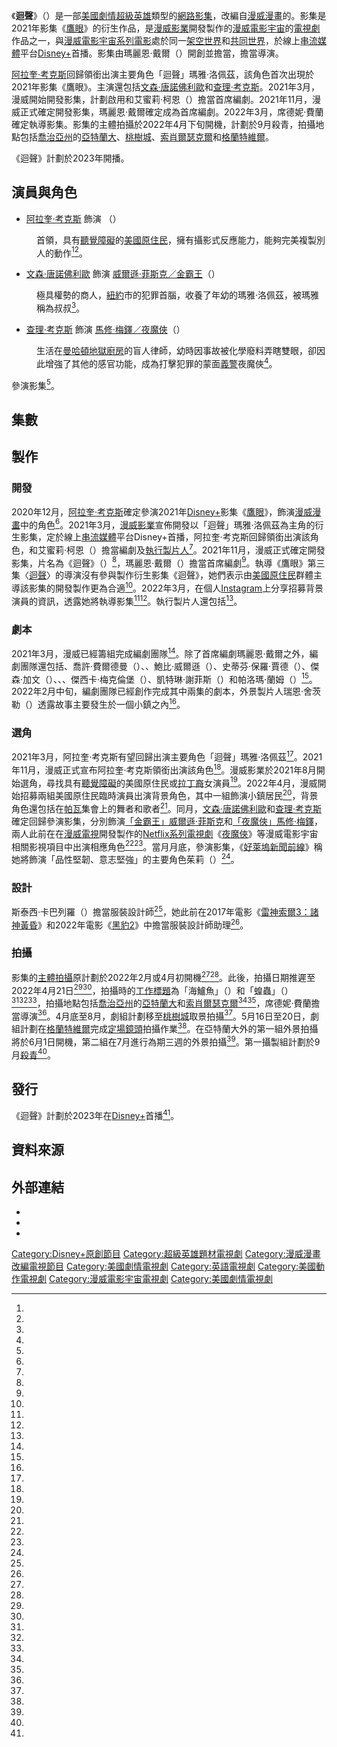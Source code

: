 {{Future TV show}}
{{NoteAT
|G1=美國漫畫
|G2=Movie
|G3=Show
|G4=TV
}}
{{Infobox television
| show_name            = 迴聲
| original_name        = {{lang|en|''Echo''}}
| image                = Echo logo.png
| image_size           = 220px
| caption              = 官方標誌（LOGO）
| bgcolour             = #E7AE8A
| colour text          = #000000
| genre                = {{Plainlist|
* [[動作片|動作]]
* [[劇情片|劇情]]
* [[超級英雄|超級英雄]]
}}
| creator              = 瑪麗恩·戴爾（{{lang|en|Marion Dayre}}）
| based_on             = {{Based on|{{le|迴聲 (漫威漫畫)|Echo (Marvel Comics)|迴聲}}|{{le|大衛·W·麥克|David W. Mack|大衛·麥克}}<br />{{le|喬·克薩達|Joe Quesada}}}}
| developer            = 
| writer               = 
| director             = 
| starring             = {{Plainlist|
* [[阿拉奎·考克斯|阿拉奎·考克斯]]
* [[文森·唐諾佛利歐|文森·唐諾佛利歐]]
* [[查理·考克斯|查理·考克斯]]
}}
| theme_music_composer = 
| opentheme            = 
| endtheme             = 
| composer             = 
| budget               = 
| country              = {{US}}
| language             = 英語
| num_seasons          = <!--- Do not add a value until episodes have aired --->
| num_episodes         = <!--- Do not add a value until episodes have aired --->
| list_episodes        = <!--- #集數 --->
| executive_producer   = {{Plainlist|
* [[凱文·費吉|凱文·費吉]]
* {{le|路易斯·德·埃斯波西托|Louis D'Esposito}}
* {{le|維多莉亞·阿隆索|Victoria Alonso}}<!--
* {{le|伊坦·柯恩|Etan Cohen}}
* 艾蜜莉·柯恩（{{lang|en|Emily Cohen}}）-->
* 瑪麗恩·戴爾
* {{le|布拉德·溫德博姆|Brad Winderbaum}}
}}
| producer             = 
| editor               = 
| location             = [[喬治亞州|喬治亞州]]{{le|亞特蘭大都會區|Atlanta metropolitan area}}
| cinematography       = 
| camera               = 
| runtime              = 
| company              = [[漫威影業|漫威影業]]
| distributor          = {{le|迪士尼平台發行|Disney Platform Distribution}}
| channel              = [[Disney+|Disney+]]
| picture_format       = 
| audio_format         = 
| released             = <!-- {{Start date|||}} -->
| last_aired           = <!-- {{End date|present}} -->
| preceded_by          = 
| followed_by          = 
| related              = {{Plainlist|
* 《[[鷹眼_(電視劇)|鷹眼]]》
* [[漫威電影宇宙電視劇|漫威電影宇宙電視劇]]
* [[漫威電影宇宙系列電影|漫威電影宇宙系列電影]]
}}
| website              = 
| website_title        = 
| production_website   = 
}}

《'''迴聲'''》（{{lang-en|''Echo''}}）是一部[[美國|美國]][[劇情片|劇情]][[超級英雄|超級英雄]]類型的[[網路影集|網路影集]]，改編自[[漫威漫畫|漫威漫畫]]的{{le|迴聲 (漫威漫畫)|Echo (Marvel Comics)|同名角色}}。影集是2021年影集《[[鷹眼_(電視劇)|鷹眼]]》的衍生作品，是[[漫威影業|漫威影業]]開發製作的[[漫威電影宇宙|漫威電影宇宙]]的[[漫威电影宇宙电视剧#漫威影業|電視劇]]作品之一，與[[漫威電影宇宙系列電影|漫威電影宇宙系列電影]]處於同一[[架空世界|架空世界]]和[[共同世界|共同世界]]，於線上[[串流媒體|串流媒體]]平台[[Disney+|Disney+]]首播。影集由瑪麗恩·戴爾（{{lang|en|Marion Dayre}}）開創並擔當{{le|首席編劇|Head writer}}，{{le|席德妮·費蘭|Sydney Freeland}}擔當導演。

[[阿拉奎·考克斯|阿拉奎·考克斯]]回歸領銜出演主要角色「迴聲」瑪雅·洛佩茲，該角色首次出現於2021年影集《鷹眼》。主演還包括[[文森·唐諾佛利歐|文森·唐諾佛利歐]]和[[查理·考克斯|查理·考克斯]]。2021年3月，漫威開始開發影集，計劃啟用{{le|伊坦·柯恩|Etan Cohen}}和艾蜜莉·柯恩（{{lang|en|Emily Cohen}}）擔當首席編劇。2021年11月，漫威正式確定開發影集，瑪麗恩·戴爾確定成為首席編劇。2022年3月，席德妮·費蘭確定執導影集。影集的主體拍攝於2022年4月下旬開機，計劃於9月殺青，拍攝地點包括[[喬治亞州|喬治亞州]]{{le|亞特蘭大都會區|Atlanta metropolitan area}}的[[亞特蘭大|亞特蘭大]]、[[桃樹城_(喬治亞州)|桃樹城]]、[[索肖爾瑟克爾_(喬治亞州)|索肖爾瑟克爾]]和[[格蘭特維爾_(喬治亞州)|格蘭特維爾]]。

《迴聲》計劃於2023年開播。<!--屬於漫威電影宇宙[[漫威電影宇宙：第五階段|第五階段]]。-->

== 演員與角色 ==
* [[阿拉奎·考克斯|阿拉奎·考克斯]] 飾演 {{le|迴聲 (漫威漫畫)|Echo (Marvel Comics)|瑪雅·洛佩茲／迴聲}}（{{lang|en|Maya Lopez / Echo}}）
: {{le|運動服黑幫|Tracksuit Mafia}}首領，具有[[聽覺障礙|聽覺障礙]]的[[美國原住民|美國原住民]]，擁有攝影式反應能力，能夠完美複製別人的動作<ref name="EchoSeries" /><ref name="Disney+DayDeadline" />。

* [[文森·唐諾佛利歐|文森·唐諾佛利歐]] 飾演 [[金霸王_(漫威漫畫)|威爾遜·菲斯克／金霸王]]（{{lang|en|Wilson Fisk / Kingpin}}）
: 極具權勢的商人，[[紐約|紐約]]市的犯罪首腦，收養了年幼的瑪雅·洛佩茲，被瑪雅稱為叔叔<ref name="CaballeroDOnofrioCox" />。

* [[查理·考克斯|查理·考克斯]] 飾演 [[夜魔俠|馬修·梅鐸／夜魔俠]]（{{lang|en|Matt Murdock / Daredevil}}）
: 生活在[[曼哈頓|曼哈頓]][[地獄廚房_(曼哈頓)|地獄廚房]]的盲人律師，幼時因事故被化學廢料弄瞎雙眼，卻因此增強了其他的感官功能，成為打擊犯罪的蒙面[[義警_(民間治安組織)|義警]]夜魔俠<ref name="CaballeroDOnofrioCox" />。

{{le|黛芙芮·雅各|Devery Jacobs}}參演影集<ref name="Jacobs" />。

== 集數 ==
{{Episode table |background=#E7AE8A |total_width= |overall= |title= |aux1= |aux1T=譯名 |director= |writer= |airdate= |released=y |episodes=
{{Episode list
| EpisodeNumber   = 1
| AltTitle        = 
| Aux1            = 
| DirectedBy      = {{le|席德妮·費蘭|Sydney Freeland}}<ref name="Freeland" />
| WrittenBy       = 
| OriginalAirDate = {{Start date|2023||}}<ref name="Caballero2023Release" />
| ShortSummary    = 
| LineColor       = E7AE8A
}}
}}

== 製作 ==
=== 開發 ===
2020年12月，[[阿拉奎·考克斯|阿拉奎·考克斯]]確定參演2021年[[Disney+|Disney+]]影集《[[鷹眼_(電視劇)|鷹眼]]》，飾演[[漫威漫畫|漫威漫畫]]中的角色{{le|迴聲 (漫威漫畫)|Echo (Marvel Comics)|「迴聲」瑪雅·洛佩茲}}<ref name="CoxHawkeyeCast" />。2021年3月，[[漫威影業|漫威影業]]宣佈開發以「迴聲」瑪雅·洛佩茲為主角的衍生影集，定於線上[[串流媒體|串流媒體]]平台Disney+首播，阿拉奎·考克斯回歸領銜出演該角色，{{le|伊坦·柯恩|Etan Cohen}}和艾蜜莉·柯恩（{{lang|en|Emily Cohen}}）擔當編劇及[[執行製片人|執行製片人]]<ref name="EchoSeries" />。2021年11月，漫威正式確定開發影集，片名為《迴聲》（{{lang|en|''Echo''}}）<ref name="Disney+DayDeadline" />，瑪麗恩·戴爾（{{lang|en|Marion Dayre}}）擔當首席編劇<ref name="Dayre" />。執導《鷹眼》第三集〈[[迴聲_(鷹眼)|迴聲]]〉的導演{{le|伯特＆伯蒂|Bert & Bertie}}沒有參與製作衍生影集《迴聲》，她們表示由[[美國原住民|美國原住民]]群體主導該影集的開發製作更為合適<ref name="BertBertieInvolvement" />。2022年3月，{{le|席德妮·費蘭|Sydney Freeland}}在個人[[Instagram|Instagram]]上分享招募背景演員的資訊，透露她將執導影集<ref name="Freeland" /><ref name="CaballeroResume" />。執行製片人還包括{{le|布拉德·溫德博姆|Brad Winderbaum}}<ref name="MoonKnightProductionBrief" />{{rp|22}}。

=== 劇本 ===
2021年3月，漫威已經籌組完成編劇團隊<ref name="EchoSeries" />。除了首席編劇瑪麗恩·戴爾之外，編劇團隊還包括{{le|肖珊娜·斯特恩|Shoshannah Stern}}、喬許·費爾德曼（{{lang|en|Josh Feldman}}）、{{le|麗貝卡·羅恩霍|Rebecca Roanhorse}}、鮑比·威爾遜（{{lang|en|Bobby Wilson}}）、史蒂芬·保羅·賈德（{{lang|en|Steven Paul Judd}}）、傑森·加文（{{lang|en|Jason Gavin}}）、{{le|肯·克里斯登森|Ken Kristensen}}、{{le|達拉·瑞絲尼克|Dara Resnik}}、傑西卡·梅克倫堡（{{lang|en|Jessica Mecklenburg}}）、凱特琳·謝菲斯（{{lang|en|Kaitlyn Jeffers}}）和帕洛瑪·蘭姆（{{lang|en|Paloma Lamb}}）<ref name="SeriesWriters" />。2022年2月中旬，編劇團隊已經創作完成其中兩集的劇本，外景製片人瑞恩·舍茨勒（{{lang|en|Ryan Schaetzle}}）透露故事主要發生於一個小鎮之內<ref name="GrantvilleFilming" />。

=== 選角 ===
2021年3月，阿拉奎·考克斯有望回歸出演主要角色「迴聲」瑪雅·洛佩茲<ref name="EchoSeries" />。2021年11月，漫威正式宣布阿拉奎·考克斯領銜出演該角色<ref name="Disney+DayDeadline" />。漫威影業於2021年8月開始選角，尋找具有[[聽覺障礙|聽覺障礙]]的美國原住民或[[拉丁裔|拉丁裔]]女演員<ref name="CastingFilmingStart" />。2022年4月，漫威開始招募兩組美國原住民臨時演員出演背景角色，其中一組飾演小鎮居民<ref name="FilmingCastingApr2022" />，背景角色還包括在[[帕瓦|帕瓦]]集會上的舞者和歌者<ref name="PowwowFilmingCasting" />。同月，[[文森·唐諾佛利歐|文森·唐諾佛利歐]]和[[查理·考克斯|查理·考克斯]]確定回歸參演影集，分別飾演[[金霸王_(漫威漫畫)|「金霸王」威爾遜·菲斯克]]和[[夜魔俠|「夜魔俠」馬修·梅鐸]]，兩人此前在在[[漫威電視|漫威電視]]開發製作的[[漫威Netflix系列電視劇|Netflix系列電視劇]]《[[夜魔俠_(電視劇)|夜魔俠]]》等漫威電影宇宙相關影視項目中出演相應角色<ref name="CaballeroDOnofrioCox" /><ref name="Caballero2023Release" />。當月月底，{{le|黛芙芮·雅各|Devery Jacobs}}參演影集，《[[好萊塢新聞前線|好萊塢新聞前線]]》稱她將飾演「品性堅韌、意志堅強」的主要角色茱莉（{{lang|en|Julie}}）<ref name="Jacobs" />。

=== 設計 ===
斯泰西·卡巴列羅（{{lang|en|Stacy Caballero}}）擔當服裝設計師<ref name="CaballeroDOnofrioCox" />，她此前在2017年電影《[[雷神索爾3：諸神黃昏|雷神索爾3：諸神黃昏]]》和2022年電影《[[黑豹2|黑豹2]]》中擔當服裝設計師助理<ref name="CaballeroResume" />。

=== 拍攝 ===
影集的[[主體拍攝|主體拍攝]]原計劃於2022年2月或4月初開機<ref name="CastingFilmingStart" /><ref name="AJCFilmingStart" />。此後，拍攝日期推遲至2022年4月21日<ref name="ProductionWeeklyNov2021" /><ref name="FilmingStart" />，拍攝時的[[暫定名稱|工作標題]]為「海鱸魚」（{{lang|en|''Whole Branzino''}}）和「蝗蟲」（{{lang|en|''Grasshopper''}}）<ref name="WorkingTitle" /><ref name="WorkingTitle2" /><ref name="AJCFilmingStart" />，拍攝地點包括[[喬治亞州|喬治亞州]]{{le|亞特蘭大都會區|Atlanta metropolitan area}}的[[亞特蘭大|亞特蘭大]]和[[索肖爾瑟克爾_(喬治亞州)|索肖爾瑟克爾]]<ref name="AJCFilmingStart" /><ref name="SocialCircleFilming" />，席德妮·費蘭擔當導演<ref name="Freeland" />。4月底至8月，劇組計劃移至[[桃樹城_(喬治亞州)|桃樹城]]取景拍攝<ref name="FilmingStart" />。5月16日至20日，劇組計劃在[[格蘭特維爾_(喬治亞州)|格蘭特維爾]]完成[[定場鏡頭|定場鏡頭]]拍攝作業<ref name="GrantvilleFilming" />。在亞特蘭大外的第一組外景拍攝將於6月1日開機，第二組在7月進行為期三週的外景拍攝<ref name="FilmingCastingApr2022" />。第一攝製組計劃於9月[[殺青|殺青]]<ref name="FilmingCastingApr2022" />。

== 發行 ==
《迴聲》計劃於2023年在[[Disney+|Disney+]]首播<ref name="Caballero2023Release" />。

== 資料來源 ==
{{reflist|30em|refs=

<!-- DEVELOPMENT -->

<ref name="CoxHawkeyeCast">{{Cite web |last=Otterson |first=Joe |date=2020-12-03 |title='Hawkeye' Series at Disney Plus Adds Six to Cast, Including Vera Farmiga and Tony Dalton (Exclusive) |url=https://variety.com/2020/tv/news/hawkeye-disney-plus-florence-pugh-vera-farmiga-cast-1234845371/ |url-status=live |archive-url=https://web.archive.org/web/20201203211345/https://variety.com/2020/tv/news/hawkeye-disney-plus-florence-pugh-vera-farmiga-cast-1234845371/ |archive-date=2020-12-03 |access-date=2020-12-03 |website=[[Variety_(magazine)|Variety]]|language=en-US}}</ref>

<ref name="EchoSeries">{{Cite web |last=Moreau |first=Jordan |date=2021-03-22 |title='Hawkeye' Spinoff Series About Echo in Early Development for Disney Plus (Exclusive) |url=https://variety.com/2021/tv/news/hawkeye-disney-plus-echo-spinoff-1234934667/ |dead-url=no |archive-url=https://web.archive.org/web/20210322183405/https://variety.com/2021/tv/news/hawkeye-disney-plus-echo-spinoff-1234934667/ |archive-date=2021-03-22 |access-date=2021-03-22 |website=[[Variety_(magazine)|Variety]]|language=en-US}}</ref>

<ref name="Disney+DayDeadline">{{Cite web |last=Hipes |first=Patrick |date=2021-11-12 |title=Disney+ Day: All The Streamer's Film & TV News From Premiere Dates To Series Orders |url=https://deadline.com/2021/11/disney-plus-day-news-release-dates-marvel-star-wars-pixar-movies-series-1234872661/ |url-status=live |archive-url=https://web.archive.org/web/20211112182942/https://deadline.com/2021/11/disney-plus-day-news-release-dates-marvel-star-wars-pixar-movies-series-1234872661/ |archive-date=2021-11-12 |access-date=2021-11-12 |website=[[Deadline_Hollywood|Deadline Hollywood]]|language=en-US}}</ref>

<ref name="Dayre">{{Cite web |last=Davids |first=Brian |date=2021-11-19 |title='Hawkeye' EP Trinh Tran on Casting Hailee Steinfeld and the Influence of 'Better Call Saul' |url=https://www.hollywoodreporter.com/tv/tv-features/hawkeye-movie-tv-show-marvel-disney-1235050780 |url-status=live |archive-url=https://web.archive.org/web/20211119235127/https://www.hollywoodreporter.com/tv/tv-features/hawkeye-movie-tv-show-marvel-disney-1235050780/ |archive-date=2021-11-19 |access-date=2021-11-20 |website=[[The_Hollywood_Reporter|The Hollywood Reporter]]|language=en-US}}</ref>

<ref name="BertBertieInvolvement">{{Cite web |last=Davids |first=Brian |date=2021-12-13 |title='Hawkeye' Directors Bert and Bertie on Episode 4's Reveal and 'Echo' Series Involvement |url=https://www.hollywoodreporter.com/tv/tv-features/hawkeye-episode-4-echo-pilot-1235061929/ |url-status=live |archive-url=https://web.archive.org/web/20211215223610/https://www.hollywoodreporter.com/tv/tv-features/hawkeye-episode-4-echo-pilot-1235061929/ |archive-date=2021-12-15 |access-date=2021-12-18 |website=[[The_Hollywood_Reporter|The Hollywood Reporter]]|language=en-US}}</ref>

<ref name="Freeland">{{Cite web |last=Barnhardt |first=Adam |date=2022-03-19 |title=Marvel's Echo Adds Reservation Dogs Director |url=https://comicbook.com/marvel/news/echo-disney-plus-series-sydney-freeland/ |url-status=live |archive-url=https://web.archive.org/web/20220320144427/https://comicbook.com/marvel/news/echo-disney-plus-series-sydney-freeland/ |archive-date=2022-03-20 |access-date=2022-03-20 |website=ComicBook.com|language=en-US}}</ref>

<ref name="MoonKnightProductionBrief">{{Cite web |date=2022-03-16 |title=Moon Knight Production Brief |url=https://lumiere-a.akamaihd.net/v1/documents/moon_knight_production_brief_rev_3-16-22_5ee41a2d.pdf |url-status=live |archive-url=http://web.archive.org/web/20220325201532/https://lumiere-a.akamaihd.net/v1/documents/moon_knight_production_brief_rev_3-16-22_5ee41a2d.pdf |archive-date=2022-03-27 |access-date=2022-03-27 |publisher=Disney Media and Entertainment Distribution|language=en-US}}</ref>

<!-- WRITING -->

<ref name="SeriesWriters">{{Cite instagram |last=Dayre |first=Marion |user=mariondayre |postid=CWOmtgwPkkR |date=2021-11-13 |title=I can finally officially tell you what we've been working on for months! Head Writer, (Marvel's equivalent to Showrunner) babay! You're not gonna wanna miss this!! @shoshannah7 @itsjoshfeldman @rebeccaroanhorse @bobbydues @stevenpauljudd @jason.gavin @kenkristensen @dararesnik @jessmeck @_kaitlynjeffers @lamb_chopzz |access-date=2022-01-12}} – via {{Cite web |last=Miller |first=Nathan |date=2021-11-14 |title=Marion Dayre Reveals 'Echo' Writers' Room |url=https://www.murphysmultiverse.com/marion-dayre-reveals-echo-writers-room/ |url-status=live |archive-url=https://web.archive.org/web/20211115211551/https://www.murphysmultiverse.com/marion-dayre-reveals-echo-writers-room/ |archive-date=2021-11-15 |access-date=2022-01-12 |website=Murphy's Multiverse|language=en-US}}</ref>

<!-- DESIGN -->

<ref name="CaballeroResume">{{Cite web |title=Stacy Cabellero Resume |url=https://www.stacycaballerodesign.com/_files/ugd/c3d2a8_d4f5936f7b7e4401a904eb4f47e204b7.pdf |url-status=live |archive-url=https://web.archive.org/web/20220405153128/https://www.stacycaballerodesign.com/_files/ugd/c3d2a8_d4f5936f7b7e4401a904eb4f47e204b7.pdf |archive-date=2022-04-05 |access-date=2022-04-05 |website=stacycaballerodesign.com|language=en-US}}</ref>

<!-- CASTING -->

<ref name="CastingFilmingStart">{{Cite web |last=Flook |first=Ryan |date=2021-08-14 |title=Hawkeye: Alaqua Cox Shares Casting Search Info for Echo Spinoff Series |url=https://bleedingcool.com/tv/hawkeye-alaqua-cox-shares-casting-search-info-for-echo-spinoff-series/ |url-status=live |archive-url=https://web.archive.org/web/20210814152251/https://bleedingcool.com/tv/hawkeye-alaqua-cox-shares-casting-search-info-for-echo-spinoff-series/ |archive-date=2021-08-14 |access-date=2021-08-14 |website=Bleeding Cool|language=en-US}}</ref>

<ref name="CaballeroDOnofrioCox">{{Cite web |last=Arvedon |first=Jon |date=2022-04-05 |title=Marvel Leak Spoils Daredevil and Kingpin's Next MCU Appearance |url=https://www.cbr.com/marvel-daredevil-kingpin-mcu-appearance-spoiled-echo/ |url-status=live |archive-url=https://web.archive.org/web/20220405160645/https://www.cbr.com/marvel-daredevil-kingpin-mcu-appearance-spoiled-echo/ |archive-date=2022-04-05 |access-date=2022-04-05 |website=Comic Book Resources|language=en-US}}</ref>

<ref name="FilmingCastingApr2022">{{Cite web |last=Steves |first=Ashley |date=2022-04-05 |title=Now Casting: The Upcoming Marvel and Disney+ Series 'Echo' Needs Talent + 3 More Gigs |url=https://www.backstage.com/magazine/article/now-casting-marvel-studios-echo-74948/ |url-status=live |archive-url=https://web.archive.org/web/20220405200102/https://www.backstage.com/magazine/article/now-casting-marvel-studios-echo-74948/ |archive-date=2022-04-05 |access-date=2022-04-05 |website=Backstage.com|language=en-US}} – via {{Cite web |title=Echo Extras |url=https://www.echoextras.com/ |url-status=live |archive-url=https://web.archive.org/web/20220328205902/https://www.echoextras.com/ |archive-date=2022-03-28 |access-date=2022-04-05 |website=echoextras.com |publisher=[[Marvel_Studios|Marvel Studios]]|language=en-US}}</ref>

<ref name="PowwowFilmingCasting">{{Cite web |title=Echo Extras |url=https://www.echopowwowextras.com/ |url-status=live |archive-url=https://web.archive.org/web/20220427231017/https://www.echopowwowextras.com/ |archive-date=2022-04-27 |access-date=2022-04-27 |website=echopowwowextras.com |publisher=[[Marvel_Studios|Marvel Studios]]|language=en-US}}</ref>

<ref name="Jacobs">{{Cite web |last=Andreeva |first=Nellie |date=2022-04-28 |title='Reservation Dogs' Devery Jacobs Joins 'Echo' Marvel Series For Disney+ |url=https://deadline.com/2022/04/devery-jacobs-echo-marvel-series-disney-plus-1235012604/ |url-status=live |archive-url=https://web.archive.org/web/20220428235713/https://deadline.com/2022/04/devery-jacobs-echo-marvel-series-disney-plus-1235012604/ |archive-date=2022-04-28 |access-date=2022-04-28 |website=[[Deadline_Hollywood|Deadline Hollywood]]|language=en-US}}</ref>

<!-- FILMING -->

<ref name="ProductionWeeklyNov2021">{{Cite web |last=King |first=Jack |date=2021-11-26 |title=Marvel's 'Blade' Reportedly Sets Filming Start Date for Summer 2022 |url=https://collider.com/blade-movie-filming-start-date-summer-2022/ |url-status=live |archive-url=https://web.archive.org/web/20211128034158/https://collider.com/blade-movie-filming-start-date-summer-2022/ |archive-date=2021-11-28 |access-date=2021-11-27 |website=[[Collider_(website)|Collider]]|language=en-US}}</ref>

<ref name="WorkingTitle">{{Cite web |date=2021-07-07 |title=Production Weekly – Issue 1254 – Thursday, July 8, 2021 / 154 Listings – 34 Pages |url=https://www.productionweekly.com/production-weekly-issue-1254-thursday-july-8-2021-154-listings-34-pages/ |url-status=live |archive-url=https://web.archive.org/web/20210708022456/https://www.productionweekly.com/production-weekly-issue-1254-thursday-july-8-2021-154-listings-34-pages/ |archive-date=2021-07-08 |access-date=2021-07-16 |website=Production Weekly|language=en-US}}</ref>

<ref name="WorkingTitle2">{{Cite web |last=Central Casting |date=2022-02-24 |title=***Now Casting For New Show Near Peachtree City *** Central Casting is seeking new talent to accurately portray Native American, First Nations, and Indigenous People for an upcoming project titled Grasshopper to begin filming in Mid-April through end of August 2022. |url=https://www.facebook.com/centralcastinggeorgia/posts/2752119681748740 |access-date=2022-03-03 |publisher=[[Facebook|Facebook]]|language=en-US}}</ref>

<ref name="GrantvilleFilming">{{Cite web |last=Dean |first=Jeffrey-Cullen |date=2022-03-04 |title=Marvel Studios production to film in Grantville |url=https://times-herald.com/news/2022/03/marvel-studios-production-to-film-in-grantville |url-status=live |archive-url=https://web.archive.org/web/20220304215341/https://times-herald.com/news/2022/03/marvel-studios-production-to-film-in-grantville |archive-date=2022-03-04 |access-date=2022-03-10 |website=The Newnan Times-Herald|language=en-US}}</ref>

<ref name="SocialCircleFilming">{{Cite web |last=Etheridge |first=Denise |date=2022-03-08 |title=Film production underway in Walton County |url=https://www.waltontribune.com/news/article_f9bf2348-9ef3-11ec-a202-1b436a3725d7.html |subscription=yes |url-status=live |archive-url=https://archive.ph/pji7Q |archive-date=2022-03-11 |access-date=2022-03-10 |website=The Walton Tribune|language=en-US}}</ref>

<ref name="AJCFilmingStart">{{Cite web |last=Ho |first=Rodney |date=2022-03-17 |title=What’s filming in Georgia in March 2022? |url=https://www.ajc.com/life/radiotvtalk-blog/whats-filming-in-georgia-in-march-2022/TCIDAEWGEVCELNDP5MHT3IQ6PQ/ |url-status=live |archive-url=https://web.archive.org/web/20220318012730/https://www.ajc.com/life/radiotvtalk-blog/whats-filming-in-georgia-in-march-2022/TCIDAEWGEVCELNDP5MHT3IQ6PQ/ |archive-date=2022-03-18 |access-date=2022-03-29 |website=The Atlanta Journal-Constitution|language=en-US}}</ref>

<ref name="FilmingCastingApr2022">{{Cite web |last=Steves |first=Ashley |date=2022-04-05 |title=Now Casting: The Upcoming Marvel and Disney+ Series 'Echo' Needs Talent + 3 More Gigs |url=https://www.backstage.com/magazine/article/now-casting-marvel-studios-echo-74948/ |url-status=live |archive-url=https://web.archive.org/web/20220405200102/https://www.backstage.com/magazine/article/now-casting-marvel-studios-echo-74948/ |archive-date=2022-04-05 |access-date=2022-04-05 |website=Backstage.com|language=en-US}} – via {{Cite web |title=Echo Extras |url=https://www.echoextras.com/ |url-status=live |archive-url=https://web.archive.org/web/20220328205902/https://www.echoextras.com/ |archive-date=2022-03-28 |access-date=2022-04-05 |website=echoextras.com |publisher=[[Marvel_Studios|Marvel Studios]]|language=en-US}}</ref>

<ref name="FilmingStart">{{Cite web |last=Barnhardt |first=Adam |date=2022-04-20 |title=Echo Star Alaqua Cox Celebrates Disney+ Show's First Day of Filming |url=https://comicbook.com/marvel/news/echo-disney-plus-filming-start-alaqua-cox-celebrates/ |url-status=live |archive-url=https://web.archive.org/web/20220420205242/https://comicbook.com/marvel/news/echo-disney-plus-filming-start-alaqua-cox-celebrates/ |archive-date=2022-04-20 |access-date=2022-04-20 |website=ComicBook.com|language=en-US}}</ref>

<!-- RELEASE -->

<ref name="Caballero2023Release">{{Cite web |last=Anthony |first=Lund |date=2022-04-05 |title=Daredevil and Kingpin Seemingly Confirmed to Appear Together in New Disney+ Series |url=https://movieweb.com/daredevil-and-kingpin-next-mcu-confirmed-costume-designer/ |url-status=live |archive-url=https://web.archive.org/web/20220406050855/https://movieweb.com/daredevil-and-kingpin-next-mcu-confirmed-costume-designer/ |archive-date=2022-04-06 |access-date=2022-04-06 |website=MovieWeb|language=en-US}}</ref>

}}

== 外部連結 ==
* {{Official website|https://www.marvel.com/tv-shows/echo/1}}
* {{IMDb title|tt13966962}}
* {{Disney+ series}}

{{Hawkeye (TV series)}}
{{Marvel Cinematic Universe|selected=Films}}
{{Marvel Comics live-action TV}}
{{Disney+ original series}}
{{portal bar|電視|美國|推想小說}}

{{DEFAULTSORT:Echo}}
[[Category:Disney+原創節目|Category:Disney+原創節目]]
[[Category:超級英雄題材電視劇|Category:超級英雄題材電視劇]]
[[Category:漫威漫畫改編電視節目|Category:漫威漫畫改編電視節目]]
[[Category:美國劇情電視劇|Category:美國劇情電視劇]]
[[Category:英語電視劇|Category:英語電視劇]]
[[Category:美國動作電視劇|Category:美國動作電視劇]]
[[Category:漫威電影宇宙電視劇|Category:漫威電影宇宙電視劇]]
[[Category:美國劇情電視劇|Category:美國劇情電視劇]]